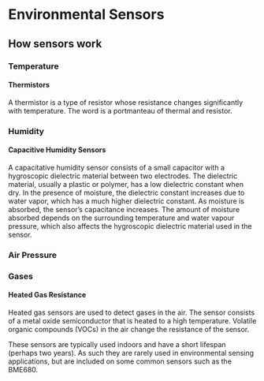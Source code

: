 # Environmental Sensors

## How sensors work

### Temperature

#### Thermistors

A thermistor is a type of resistor whose resistance changes significantly with temperature. The word is a portmanteau of thermal and resistor.

### Humidity

#### Capacitive Humidity Sensors

A capacitative humidity sensor  consists of a small capacitor with a hygroscopic dielectric material between two electrodes. The dielectric material, usually a plastic or polymer, has a low dielectric constant when dry. In the presence of moisture, the dielectric constant increases due to water vapor, which has a much higher dielectric constant. As moisture is absorbed, the sensor's capacitance increases. The amount of moisture absorbed depends on the surrounding temperature and water vapour pressure, which also affects the hygroscopic dielectric material used in the sensor.

### Air Pressure

### Gases

#### Heated Gas Resistance

Heated gas sensors are used to detect gases in the air. The sensor consists of a metal oxide semiconductor that is heated to a high temperature. Volatile organic compounds (VOCs) in the air change the resistance of the sensor.

These sensors are typically used indoors and have a short lifespan (perhaps two years). As such they are rarely used in environmental sensing applications, but are included on some common sensors such as the BME680.
